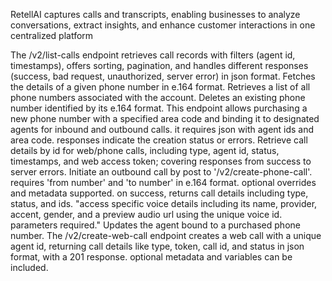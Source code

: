 RetellAI captures calls and transcripts, enabling businesses to analyze conversations, extract insights, and enhance customer interactions in one centralized platform

<Accordion title="Retrieve call details">
The /v2/list-calls endpoint retrieves call records with filters (agent id, timestamps), offers sorting, pagination, and handles different responses (success, bad request, unauthorized, server error) in json format.
</Accordion>

<Accordion title="Retrieve details of a specific phone number">
Fetches the details of a given phone number in e.164 format.
</Accordion>

<Accordion title="List all phone numbers">
Retrieves a list of all phone numbers associated with the account.
</Accordion>

<Accordion title="Delete phone number">
Deletes an existing phone number identified by its e.164 format.
</Accordion>

<Accordion title="Buy a new phone number  bind agents">
This endpoint allows purchasing a new phone number with a specified area code and binding it to designated agents for inbound and outbound calls. it requires json with agent ids and area code. responses indicate the creation status or errors.
</Accordion>

<Accordion title="Retrieve call details by id">
Retrieve call details by id for web/phone calls, including type, agent id, status, timestamps, and web access token; covering responses from success to server errors.
</Accordion>

<Accordion title="Create a new outbound phone call">
Initiate an outbound call by post to '/v2/create-phone-call'. requires 'from number' and 'to number' in e.164 format. optional overrides and metadata supported. on success, returns call details including type, status, and ids.
</Accordion>

<Accordion title="Retrieve details of a specific voice">
"access specific voice details including its name, provider, accent, gender, and a preview audio url using the unique voice id. parameters required."
</Accordion>

<Accordion title="Update phone number">
Updates the agent bound to a purchased phone number.
</Accordion>

<Accordion title="Create a new web call">
The /v2/create-web-call endpoint creates a web call with a unique agent id, returning call details like type, token, call id, and status in json format, with a 201 response. optional metadata and variables can be included.
</Accordion>

